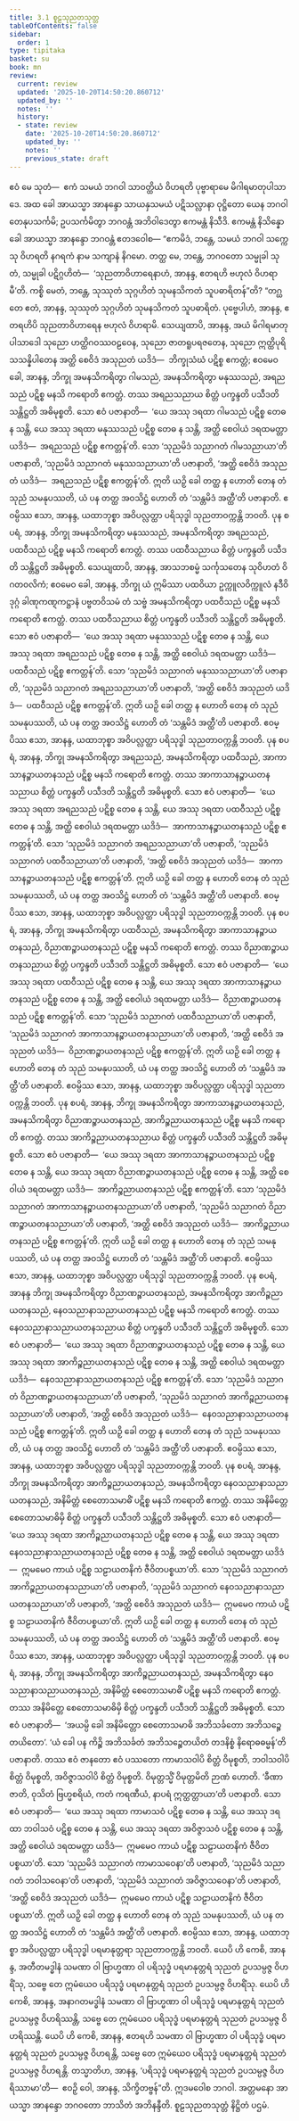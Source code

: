 ```yaml
---
title: 3.1 စူဠသုညတသုတ္တ
tableOfContents: false
sidebar:
  order: 1
type: tipitaka
basket: su
book: mn
review:
  current: review
  updated: '2025-10-20T14:50:20.860712'
  updated_by: ''
  notes: ''
  history:
  - state: review
    date: '2025-10-20T14:50:20.860712'
    updated_by: ''
    notes: ''
    previous_state: draft
---
```



<DynamicBreadcrumb />


<ReviewStatus review={frontmatter.review} showDetails={true} />

<HypothesisAnnotation frontmatter={frontmatter} />

<Division number="176" book="mn" e="ch" v="24" p="332">

<Paragraph number="496" book="mn">
ဧဝံ မေ သုတံ—  ဧကံ သမယံ ဘဂဝါ သာဝတ္ထိယံ ဝိဟရတိ ပုဗ္ဗာရာမေ မိဂါရမာတုပါသာဒေ. အထ ခေါ အာယသ္မာ အာနန္ဒော သာယနှသမယံ ပဋိသလ္လာနာ ဝုဋ္ဌိတော ယေန ဘဂဝါ တေနုပသင်္ကမိ; ဥပသင်္ကမိတွာ ဘဂဝန္တံ အဘိဝါဒေတွာ ဧကမန္တံ နိသီဒိ. ဧကမန္တံ နိသိန္နော ခေါ အာယသ္မာ အာနန္ဒော ဘဂဝန္တံ ဧတဒဝေါစ—
</Paragraph>

<Paragraph number="497" book="mn">
“ဧကမိဒံ, ဘန္တေ, သမယံ ဘဂဝါ သက္ကေသု ဝိဟရတိ နဂရကံ နာမ သကျာနံ နိဂမော. တတ္ထ မေ, ဘန္တေ, ဘဂဝတော သမ္မုခါ သုတံ, သမ္မုခါ ပဋိဂ္ဂဟိတံ—  ‘သုညတာဝိဟာရေနာဟံ, အာနန္ဒ, ဧတရဟိ ဗဟုလံ ဝိဟရာမီ’တိ. ကစ္စိ မေတံ, ဘန္တေ, သုဿုတံ သုဂ္ဂဟိတံ သုမနသိကတံ သူပဓာရိတန်”တိ?
</Paragraph>

<Paragraph number="498" book="mn">
“တဂ္ဃ တေ ဧတံ, အာနန္ဒ, သုဿုတံ သုဂ္ဂဟိတံ သုမနသိကတံ သူပဓာရိတံ. ပုဗ္ဗေပါဟံ, အာနန္ဒ, ဧတရဟိပိ သုညတာဝိဟာရေန ဗဟုလံ ဝိဟရာမိ. သေယျထာပိ, အာနန္ဒ, အယံ မိဂါရမာတုပါသာဒေါ သုညော ဟတ္ထိဂဝဿဝဠဝေန, သုညော ဇာတရူပရဇတေန, သုညော ဣတ္ထိပုရိသသန္နိပါတေန အတ္ထိ စေဝိဒံ အသုညတံ ယဒိဒံ—  ဘိက္ခုသံဃံ ပဋိစ္စ ဧကတ္တံ; ဧဝမေဝ ခေါ, အာနန္ဒ, ဘိက္ခု အမနသိကရိတွာ ဂါမသညံ, အမနသိကရိတွာ မနုဿသညံ, အရညသညံ ပဋိစ္စ မနသိ ကရောတိ ဧကတ္တံ. တဿ အရညသညာယ စိတ္တံ ပက္ခန္ဒတိ ပသီဒတိ သန္တိဋ္ဌတိ အဓိမုစ္စတိ. သော ဧဝံ ပဇာနာတိ—  ‘ယေ အဿု ဒရထာ ဂါမသညံ ပဋိစ္စ တေဓ န သန္တိ, ယေ အဿု ဒရထာ မနုဿသညံ ပဋိစ္စ တေဓ န သန္တိ, အတ္ထိ စေဝါယံ ဒရထမတ္တာ ယဒိဒံ—  အရညသညံ ပဋိစ္စ ဧကတ္တန်’တိ. သော ‘သုညမိဒံ သညာဂတံ ဂါမသညာယာ’တိ ပဇာနာတိ, ‘သုညမိဒံ သညာဂတံ မနုဿသညာယာ’တိ ပဇာနာတိ, ‘အတ္ထိ စေဝိဒံ အသုညတံ ယဒိဒံ—  အရညသညံ ပဋိစ္စ ဧကတ္တန်’တိ. ဣတိ ယဉှိ ခေါ တတ္ထ န ဟောတိ တေန တံ သုညံ သမနုပဿတိ, ယံ ပန တတ္ထ အဝသိဋ္ဌံ ဟောတိ တံ ‘သန္တမိဒံ အတ္ထီ’တိ ပဇာနာတိ. ဧဝမ္ပိဿ ဧသာ, အာနန္ဒ, ယထာဘုစ္စာ အဝိပလ္လတ္ထာ ပရိသုဒ္ဓါ သုညတာဝက္ကန္တိ ဘဝတိ.
</Paragraph>

</Division>
<Division number="177" book="mn" e="ch" v="24" p="333">

<Paragraph number="499" book="mn">
ပုန စပရံ, အာနန္ဒ, ဘိက္ခု အမနသိကရိတွာ မနုဿသညံ, အမနသိကရိတွာ အရညသညံ, ပထဝီသညံ ပဋိစ္စ မနသိ ကရောတိ ဧကတ္တံ. တဿ ပထဝီသညာယ စိတ္တံ ပက္ခန္ဒတိ ပသီဒတိ သန္တိဋ္ဌတိ အဓိမုစ္စတိ. သေယျထာပိ, အာနန္ဒ, အာသဘစမ္မံ သင်္ကုသတေန သုဝိဟတံ ဝိဂတဝလိကံ; ဧဝမေဝ ခေါ, အာနန္ဒ, ဘိက္ခု ယံ ဣမိဿာ ပထဝိယာ ဥက္ကူလဝိက္ကူလံ နဒီဝိဒုဂ္ဂံ ခါဏုကဏ္ဋကဋ္ဌာနံ ပဗ္ဗတဝိသမံ တံ သဗ္ဗံ အမနသိကရိတွာ ပထဝီသညံ ပဋိစ္စ မနသိ ကရောတိ ဧကတ္တံ. တဿ ပထဝီသညာယ စိတ္တံ ပက္ခန္ဒတိ ပသီဒတိ သန္တိဋ္ဌတိ အဓိမုစ္စတိ. သော ဧဝံ ပဇာနာတိ—  ‘ယေ အဿု ဒရထာ မနုဿသညံ ပဋိစ္စ တေဓ န သန္တိ, ယေ အဿု ဒရထာ အရညသညံ ပဋိစ္စ တေဓ န သန္တိ, အတ္ထိ စေဝါယံ ဒရထမတ္တာ ယဒိဒံ—  ပထဝီသညံ ပဋိစ္စ ဧကတ္တန်’တိ. သော ‘သုညမိဒံ သညာဂတံ မနုဿသညာယာ’တိ ပဇာနာတိ, ‘သုညမိဒံ သညာဂတံ အရညသညာယာ’တိ ပဇာနာတိ, ‘အတ္ထိ စေဝိဒံ အသုညတံ ယဒိဒံ—  ပထဝီသညံ ပဋိစ္စ ဧကတ္တန်’တိ. ဣတိ ယဉှိ ခေါ တတ္ထ န ဟောတိ တေန တံ သုညံ သမနုပဿတိ, ယံ ပန တတ္ထ အဝသိဋ္ဌံ ဟောတိ တံ ‘သန္တမိဒံ အတ္ထီ’တိ ပဇာနာတိ. ဧဝမ္ပိဿ ဧသာ, အာနန္ဒ, ယထာဘုစ္စာ အဝိပလ္လတ္ထာ ပရိသုဒ္ဓါ သုညတာဝက္ကန္တိ ဘဝတိ.
</Paragraph>

</Division>
<Division number="178" book="mn" e="ch" v="24" p="335">

<Paragraph number="500" book="mn">
ပုန စပရံ, အာနန္ဒ, ဘိက္ခု အမနသိကရိတွာ အရညသညံ, အမနသိကရိတွာ ပထဝီသညံ, အာကာသာနဉ္စာယတနသညံ ပဋိစ္စ မနသိ ကရောတိ ဧကတ္တံ. တဿ အာကာသာနဉ္စာယတနသညာယ စိတ္တံ ပက္ခန္ဒတိ ပသီဒတိ သန္တိဋ္ဌတိ အဓိမုစ္စတိ. သော ဧဝံ ပဇာနာတိ—  ‘ယေ အဿု ဒရထာ အရညသညံ ပဋိစ္စ တေဓ န သန္တိ, ယေ အဿု ဒရထာ ပထဝီသညံ ပဋိစ္စ တေဓ န သန္တိ, အတ္ထိ စေဝါယံ ဒရထမတ္တာ ယဒိဒံ—  အာကာသာနဉ္စာယတနသညံ ပဋိစ္စ ဧကတ္တန်’တိ. သော ‘သုညမိဒံ သညာဂတံ အရညသညာယာ’တိ ပဇာနာတိ, ‘သုညမိဒံ သညာဂတံ ပထဝီသညာယာ’တိ ပဇာနာတိ, ‘အတ္ထိ စေဝိဒံ အသုညတံ ယဒိဒံ—  အာကာသာနဉ္စာယတနသညံ ပဋိစ္စ ဧကတ္တန်’တိ. ဣတိ ယဉှိ ခေါ တတ္ထ န ဟောတိ တေန တံ သုညံ သမနုပဿတိ, ယံ ပန တတ္ထ အဝသိဋ္ဌံ ဟောတိ တံ ‘သန္တမိဒံ အတ္ထီ’တိ ပဇာနာတိ. ဧဝမ္ပိဿ ဧသာ, အာနန္ဒ, ယထာဘုစ္စာ အဝိပလ္လတ္ထာ ပရိသုဒ္ဓါ သုညတာဝက္ကန္တိ ဘဝတိ.
</Paragraph>

</Division>
<Division number="179" book="mn" e="ch" v="24" p="337">

<Paragraph number="501" book="mn">
ပုန စပရံ, အာနန္ဒ, ဘိက္ခု အမနသိကရိတွာ ပထဝီသညံ, အမနသိကရိတွာ အာကာသာနဉ္စာယတနသညံ, ဝိညာဏဉ္စာယတနသညံ ပဋိစ္စ မနသိ ကရောတိ ဧကတ္တံ. တဿ ဝိညာဏဉ္စာယတနသညာယ စိတ္တံ ပက္ခန္ဒတိ ပသီဒတိ သန္တိဋ္ဌတိ အဓိမုစ္စတိ. သော ဧဝံ ပဇာနာတိ—  ‘ယေ အဿု ဒရထာ ပထဝီသညံ ပဋိစ္စ တေဓ န သန္တိ, ယေ အဿု ဒရထာ အာကာသာနဉ္စာယတနသညံ ပဋိစ္စ တေဓ န သန္တိ, အတ္ထိ စေဝါယံ ဒရထမတ္တာ ယဒိဒံ—  ဝိညာဏဉ္စာယတနသညံ ပဋိစ္စ ဧကတ္တန်’တိ. သော ‘သုညမိဒံ သညာဂတံ ပထဝီသညာယာ’တိ ပဇာနာတိ, ‘သုညမိဒံ သညာဂတံ အာကာသာနဉ္စာယတနသညာယာ’တိ ပဇာနာတိ, ‘အတ္ထိ စေဝိဒံ အသုညတံ ယဒိဒံ—  ဝိညာဏဉ္စာယတနသညံ ပဋိစ္စ ဧကတ္တန်’တိ. ဣတိ ယဉှိ ခေါ တတ္ထ န ဟောတိ တေန တံ သုညံ သမနုပဿတိ, ယံ ပန တတ္ထ အဝသိဋ္ဌံ ဟောတိ တံ ‘သန္တမိဒံ အတ္ထီ’တိ ပဇာနာတိ. ဧဝမ္ပိဿ ဧသာ, အာနန္ဒ, ယထာဘုစ္စာ အဝိပလ္လတ္ထာ ပရိသုဒ္ဓါ သုညတာဝက္ကန္တိ ဘဝတိ.
</Paragraph>

</Division>
<Division number="180" book="mn" e="ch" v="24" p="339">

<Paragraph number="502" book="mn">
ပုန စပရံ, အာနန္ဒ, ဘိက္ခု အမနသိကရိတွာ အာကာသာနဉ္စာယတနသညံ, အမနသိကရိတွာ ဝိညာဏဉ္စာယတနသညံ, အာကိဉ္စညာယတနသညံ ပဋိစ္စ မနသိ ကရောတိ ဧကတ္တံ. တဿ အာကိဉ္စညာယတနသညာယ စိတ္တံ ပက္ခန္ဒတိ ပသီဒတိ သန္တိဋ္ဌတိ အဓိမုစ္စတိ. သော ဧဝံ ပဇာနာတိ—  ‘ယေ အဿု ဒရထာ အာကာသာနဉ္စာယတနသညံ ပဋိစ္စ တေဓ န သန္တိ, ယေ အဿု ဒရထာ ဝိညာဏဉ္စာယတနသညံ ပဋိစ္စ တေဓ န သန္တိ, အတ္ထိ စေဝါယံ ဒရထမတ္တာ ယဒိဒံ—  အာကိဉ္စညာယတနသညံ ပဋိစ္စ ဧကတ္တန်’တိ. သော ‘သုညမိဒံ သညာဂတံ အာကာသာနဉ္စာယတနသညာယာ’တိ ပဇာနာတိ, ‘သုညမိဒံ သညာဂတံ ဝိညာဏဉ္စာယတနသညာယာ’တိ ပဇာနာတိ, ‘အတ္ထိ စေဝိဒံ အသုညတံ ယဒိဒံ—  အာကိဉ္စညာယတနသညံ ပဋိစ္စ ဧကတ္တန်’တိ. ဣတိ ယဉှိ ခေါ တတ္ထ န ဟောတိ တေန တံ သုညံ သမနုပဿတိ, ယံ ပန တတ္ထ အဝသိဋ္ဌံ ဟောတိ တံ ‘သန္တမိဒံ အတ္ထီ’တိ ပဇာနာတိ. ဧဝမ္ပိဿ ဧသာ, အာနန္ဒ, ယထာဘုစ္စာ အဝိပလ္လတ္ထာ ပရိသုဒ္ဓါ သုညတာဝက္ကန္တိ ဘဝတိ.
</Paragraph>

</Division>
<Division number="181" book="mn" e="ch" v="24" p="339">

<Paragraph number="503" book="mn">
ပုန စပရံ, အာနန္ဒ ဘိက္ခု အမနသိကရိတွာ ဝိညာဏဉ္စာယတနသညံ, အမနသိကရိတွာ အာကိဉ္စညာယတနသညံ, နေဝသညာနာသညာယတနသညံ ပဋိစ္စ မနသိ ကရောတိ ဧကတ္တံ. တဿ နေဝသညာနာသညာယတနသညာယ စိတ္တံ ပက္ခန္ဒတိ ပသီဒတိ သန္တိဋ္ဌတိ အဓိမုစ္စတိ. သော ဧဝံ ပဇာနာတိ—  ‘ယေ အဿု ဒရထာ ဝိညာဏဉ္စာယတနသညံ ပဋိစ္စ တေဓ န သန္တိ, ယေ အဿု ဒရထာ အာကိဉ္စညာယတနသညံ ပဋိစ္စ တေဓ န သန္တိ, အတ္ထိ စေဝါယံ ဒရထမတ္တာ ယဒိဒံ—  နေဝသညာနာသညာယတနသညံ ပဋိစ္စ ဧကတ္တန်’တိ. သော ‘သုညမိဒံ သညာဂတံ ဝိညာဏဉ္စာယတနသညာယာ’တိ ပဇာနာတိ, ‘သုညမိဒံ သညာဂတံ အာကိဉ္စညာယတနသညာယာ’တိ ပဇာနာတိ, ‘အတ္ထိ စေဝိဒံ အသုညတံ ယဒိဒံ—  နေဝသညာနာသညာယတနသညံ ပဋိစ္စ ဧကတ္တန်’တိ. ဣတိ ယဉှိ ခေါ တတ္ထ န ဟောတိ တေန တံ သုညံ သမနုပဿတိ, ယံ ပန တတ္ထ အဝသိဋ္ဌံ ဟောတိ တံ ‘သန္တမိဒံ အတ္ထီ’တိ ပဇာနာတိ. ဧဝမ္ပိဿ ဧသာ, အာနန္ဒ, ယထာဘုစ္စာ အဝိပလ္လတ္ထာ ပရိသုဒ္ဓါ သုညတာဝက္ကန္တိ ဘဝတိ.
</Paragraph>

</Division>
<Division number="182" book="mn" e="ch" v="24" p="340">

<Paragraph number="504" book="mn">
ပုန စပရံ, အာနန္ဒ, ဘိက္ခု အမနသိကရိတွာ အာကိဉ္စညာယတနသညံ, အမနသိကရိတွာ နေဝသညာနာသညာယတနသညံ, အနိမိတ္တံ စေတောသမာဓိံ ပဋိစ္စ မနသိ ကရောတိ ဧကတ္တံ. တဿ အနိမိတ္တေ စေတောသမာဓိမှိ စိတ္တံ ပက္ခန္ဒတိ ပသီဒတိ သန္တိဋ္ဌတိ အဓိမုစ္စတိ. သော ဧဝံ ပဇာနာတိ—  ‘ယေ အဿု ဒရထာ အာကိဉ္စညာယတနသညံ ပဋိစ္စ တေဓ န သန္တိ, ယေ အဿု ဒရထာ နေဝသညာနာသညာယတနသညံ ပဋိစ္စ တေဓ န သန္တိ, အတ္ထိ စေဝါယံ ဒရထမတ္တာ ယဒိဒံ—  ဣမမေဝ ကာယံ ပဋိစ္စ သဠာယတနိကံ ဇီဝိတပစ္စယာ’တိ. သော ‘သုညမိဒံ သညာဂတံ အာကိဉ္စညာယတနသညာယာ’တိ ပဇာနာတိ, ‘သုညမိဒံ သညာဂတံ နေဝသညာနာသညာယတနသညာယာ’တိ ပဇာနာတိ, ‘အတ္ထိ စေဝိဒံ အသုညတံ ယဒိဒံ—  ဣမမေဝ ကာယံ ပဋိစ္စ သဠာယတနိကံ ဇီဝိတပစ္စယာ’တိ. ဣတိ ယဉှိ ခေါ တတ္ထ န ဟောတိ တေန တံ သုညံ သမနုပဿတိ, ယံ ပန တတ္ထ အဝသိဋ္ဌံ ဟောတိ တံ ‘သန္တမိဒံ အတ္ထီ’တိ ပဇာနာတိ. ဧဝမ္ပိဿ ဧသာ, အာနန္ဒ, ယထာဘုစ္စာ အဝိပလ္လတ္ထာ ပရိသုဒ္ဓါ သုညတာဝက္ကန္တိ ဘဝတိ.
</Paragraph>

</Division>
<Division number="183" book="mn" e="ch" v="24" p="341">

<Paragraph number="505" book="mn">
ပုန စပရံ, အာနန္ဒ, ဘိက္ခု အမနသိကရိတွာ အာကိဉ္စညာယတနသညံ, အမနသိကရိတွာ နေဝသညာနာသညာယတနသညံ, အနိမိတ္တံ စေတောသမာဓိံ ပဋိစ္စ မနသိ ကရောတိ ဧကတ္တံ. တဿ အနိမိတ္တေ စေတောသမာဓိမှိ စိတ္တံ ပက္ခန္ဒတိ ပသီဒတိ သန္တိဋ္ဌတိ အဓိမုစ္စတိ. သော ဧဝံ ပဇာနာတိ—  ‘အယမ္ပိ ခေါ အနိမိတ္တော စေတောသမာဓိ အဘိသင်္ခတော အဘိသဉ္စေတယိတော’. ‘ယံ ခေါ ပန ကိဉ္စိ အဘိသင်္ခတံ အဘိသဉ္စေတယိတံ တဒနိစ္စံ နိရောဓဓမ္မန်’တိ ပဇာနာတိ. တဿ ဧဝံ ဇာနတော ဧဝံ ပဿတော ကာမာသဝါပိ စိတ္တံ ဝိမုစ္စတိ, ဘဝါသဝါပိ စိတ္တံ ဝိမုစ္စတိ, အဝိဇ္ဇာသဝါပိ စိတ္တံ ဝိမုစ္စတိ. ဝိမုတ္တသ္မိံ ဝိမုတ္တမိတိ ဉာဏံ ဟောတိ. ‘ခီဏာ ဇာတိ, ဝုသိတံ ဗြဟ္မစရိယံ, ကတံ ကရဏီယံ, နာပရံ ဣတ္ထတ္တာယာ’တိ ပဇာနာတိ. သော ဧဝံ ပဇာနာတိ—  ‘ယေ အဿု ဒရထာ ကာမာသဝံ ပဋိစ္စ တေဓ န သန္တိ, ယေ အဿု ဒရထာ ဘဝါသဝံ ပဋိစ္စ တေဓ န သန္တိ, ယေ အဿု ဒရထာ အဝိဇ္ဇာသဝံ ပဋိစ္စ တေဓ န သန္တိ, အတ္ထိ စေဝါယံ ဒရထမတ္တာ ယဒိဒံ—  ဣမမေဝ ကာယံ ပဋိစ္စ သဠာယတနိကံ ဇီဝိတပစ္စယာ’တိ. သော ‘သုညမိဒံ သညာဂတံ ကာမာသဝေနာ’တိ ပဇာနာတိ, ‘သုညမိဒံ သညာဂတံ ဘဝါသဝေနာ’တိ ပဇာနာတိ, ‘သုညမိဒံ သညာဂတံ အဝိဇ္ဇာသဝေနာ’တိ ပဇာနာတိ, ‘အတ္ထိ စေဝိဒံ အသုညတံ ယဒိဒံ—  ဣမမေဝ ကာယံ ပဋိစ္စ သဠာယတနိကံ ဇီဝိတပစ္စယာ’တိ. ဣတိ ယဉှိ ခေါ တတ္ထ န ဟောတိ တေန တံ သုညံ သမနုပဿတိ, ယံ ပန တတ္ထ အဝသိဋ္ဌံ ဟောတိ တံ ‘သန္တမိဒံ အတ္ထီ’တိ ပဇာနာတိ. ဧဝမ္ပိဿ ဧသာ, အာနန္ဒ, ယထာဘုစ္စာ အဝိပလ္လတ္ထာ ပရိသုဒ္ဓါ ပရမာနုတ္တရာ သုညတာဝက္ကန္တိ ဘဝတိ.
</Paragraph>

</Division>
<Division number="184" book="mn" e="ch" v="24" p="343">

<Paragraph number="506" book="mn">
ယေပိ ဟိ ကေစိ, အာနန္ဒ, အတီတမဒ္ဓါနံ သမဏာ ဝါ ဗြာဟ္မဏာ ဝါ ပရိသုဒ္ဓံ ပရမာနုတ္တရံ သုညတံ ဥပသမ္ပဇ္ဇ ဝိဟရိံသု, သဗ္ဗေ တေ ဣမံယေဝ ပရိသုဒ္ဓံ ပရမာနုတ္တရံ သုညတံ ဥပသမ္ပဇ္ဇ ဝိဟရိံသု. ယေပိ ဟိ ကေစိ, အာနန္ဒ, အနာဂတမဒ္ဓါနံ သမဏာ ဝါ ဗြာဟ္မဏာ ဝါ ပရိသုဒ္ဓံ ပရမာနုတ္တရံ သုညတံ ဥပသမ္ပဇ္ဇ ဝိဟရိဿန္တိ, သဗ္ဗေ တေ ဣမံယေဝ ပရိသုဒ္ဓံ ပရမာနုတ္တရံ သုညတံ ဥပသမ္ပဇ္ဇ ဝိဟရိဿန္တိ. ယေပိ ဟိ ကေစိ, အာနန္ဒ, ဧတရဟိ သမဏာ ဝါ ဗြာဟ္မဏာ ဝါ ပရိသုဒ္ဓံ ပရမာနုတ္တရံ သုညတံ ဥပသမ္ပဇ္ဇ ဝိဟရန္တိ, သဗ္ဗေ တေ ဣမံယေဝ ပရိသုဒ္ဓံ ပရမာနုတ္တရံ သုညတံ ဥပသမ္ပဇ္ဇ ဝိဟရန္တိ. တသ္မာတိဟ, အာနန္ဒ, ‘ပရိသုဒ္ဓံ ပရမာနုတ္တရံ သုညတံ ဥပသမ္ပဇ္ဇ ဝိဟရိဿာမာ’တိ—  ဧဝဉှိ ဝေါ, အာနန္ဒ, သိက္ခိတဗ္ဗန်”တိ.
</Paragraph>

<Paragraph number="507" book="mn">
ဣဒမဝေါစ ဘဂဝါ. အတ္တမနော အာယသ္မာ အာနန္ဒော ဘဂဝတော ဘာသိတံ အဘိနန္ဒီတိ.

</Paragraph>
</Division>

<Paragraph number="508" type="center" book="mn">
စူဠသုညတသုတ္တံ နိဋ္ဌိတံ ပဌမံ.
</Paragraph>
